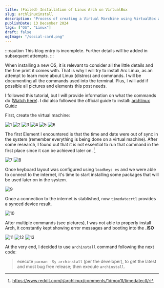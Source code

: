 ```yaml
---
title: (Failed) Installation of Linux Arch on VirtualBox
slug: archlinuxinstall
description: 'Process of creating a Virtual Marchine using VirtualBox and Linux Arch'
publishDate: 13 December 2024
tags: ["OS", "Linux"]
draft: false
ogImage: "/social-card.png"
---
```




:::caution
This blog entry is incomplete. Further details will be added in subsequent attempts. 
:::

When installing a new OS, it is relevant to consider all the little details and the fine print it comes with. That is why I will try to install Arc Linux, as an attempt to learn more about Linux (distros) and commands. I will be documenting all the commands used into the terminal. Plus, I will add if possible all pictures and elements this post needs. 

I followed this tutorial, but I will provide information on what the commands do ([Watch here](https://www.youtube.com/watch?v=naVqseLsGqM)). I did also followed the official guide to install: [archlinux Guide](https://wiki.archlinux.org/title/Installation_guide)  

First, create the virtual machine:

![1](https://pub-18229f9d31f241a4b80d8d8a9c50ec52.r2.dev/Screenshot2024-12-12085103.png) 
![2](https://pub-18229f9d31f241a4b80d8d8a9c50ec52.r2.dev/Screenshot2024-12-12085109.png) 
![3](https://pub-18229f9d31f241a4b80d8d8a9c50ec52.r2.dev/Screenshot2024-12-12085113.png) 
![4](https://pub-18229f9d31f241a4b80d8d8a9c50ec52.r2.dev/Screenshot2024-12-12085345.png) 
![5](https://pub-18229f9d31f241a4b80d8d8a9c50ec52.r2.dev/Screenshot2024-12-12085350.png) 
![6](https://pub-18229f9d31f241a4b80d8d8a9c50ec52.r2.dev/Screenshot2024-12-12085408.png) 

The first Element I encountered is that the time and date were out of sync in the system (remember everything is being done on a virtual machine). After some research, I found out that it is not essential to run that command in the first place since it can be achieved later on. [^1]

![7](https://pub-18229f9d31f241a4b80d8d8a9c50ec52.r2.dev/Screenshot2024-12-12085735.png)
![8](https://pub-18229f9d31f241a4b80d8d8a9c50ec52.r2.dev/Screenshot2024-12-12085812.png)

Once keyboard layout was configured using ```loadkeys es``` and we were able to connect to the internet, it's time to start installing some packages that will be used later on in the system. 

![9](https://pub-18229f9d31f241a4b80d8d8a9c50ec52.r2.dev/Screenshot2024-12-12091027.png)

Once a connection to the internet is stablished, now ```timedatecrtl``` provides a synced device result. 

![10](https://pub-18229f9d31f241a4b80d8d8a9c50ec52.r2.dev/Screenshot2024-12-12091532.png)

After multiple commands (see pictures), I was not able to properly install Arch, it constantly kept showing error messages and booting into the **.ISO**

![11](https://pub-18229f9d31f241a4b80d8d8a9c50ec52.r2.dev/Screenshot2024-12-12092830.png)
![12](https://pub-18229f9d31f241a4b80d8d8a9c50ec52.r2.dev/Screenshot2024-12-12092223.png)
![13](https://pub-18229f9d31f241a4b80d8d8a9c50ec52.r2.dev/Screenshot2024-12-12093636.png)

At the very end, I decided to use ```archinstall``` command following the next code:


> execute ```pacman -Sy archinstall``` (per the developer), to get the latest and most bug free release; then execute ```archinstall```.



[^1]: https://www.reddit.com/r/archlinux/comments/1dmoo1f/timedatectl/


